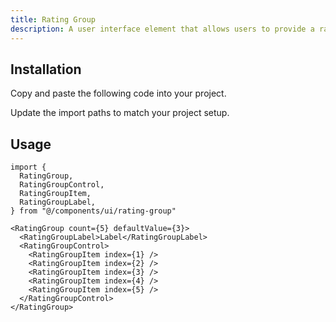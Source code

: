 ```yaml
---
title: Rating Group
description: A user interface element that allows users to provide a rating or evaluation for something.
---
```


<ComponentPreview name="rating-group" />

## Installation

<ComponentInstall>

<Fragment slot="manual">

<Steps>

<Step>Copy and paste the following code into your project.</Step>

<ComponentSource path="registry/default/ui/rating-group.tsx" />

<Step>Update the import paths to match your project setup.</Step>

</Steps>

</Fragment>

</ComponentInstall>

## Usage

```tsx
import {
  RatingGroup,
  RatingGroupControl,
  RatingGroupItem,
  RatingGroupLabel,
} from "@/components/ui/rating-group"
```

```tsx
<RatingGroup count={5} defaultValue={3}>
  <RatingGroupLabel>Label</RatingGroupLabel>
  <RatingGroupControl>
    <RatingGroupItem index={1} />
    <RatingGroupItem index={2} />
    <RatingGroupItem index={3} />
    <RatingGroupItem index={4} />
    <RatingGroupItem index={5} />
  </RatingGroupControl>
</RatingGroup>
```
